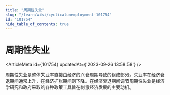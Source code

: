 ```yaml
---
title: "周期性失业"
slug: "/learn/wiki/cyclicalunemployment-101754"
id: "101754"
hide_table_of_contents: true
---
```



# 周期性失业

<ArticleMeta id={101754} updatedAt={'2023-09-26 13:58:58'} />
<div className='border-solid border-b border-t-0 my-4 border-[var(--ifm-color-gray-300)]' />

周期性失业是整体失业率直接由经济的兴衰周期导致的组成部分。失业率在经济衰退期间通常上升，在经济扩张期间则下降。在经济衰退期间调节周期性失业是经济学研究和政府采取的各种政策工具旨在刺激经济发展的主要动机。

